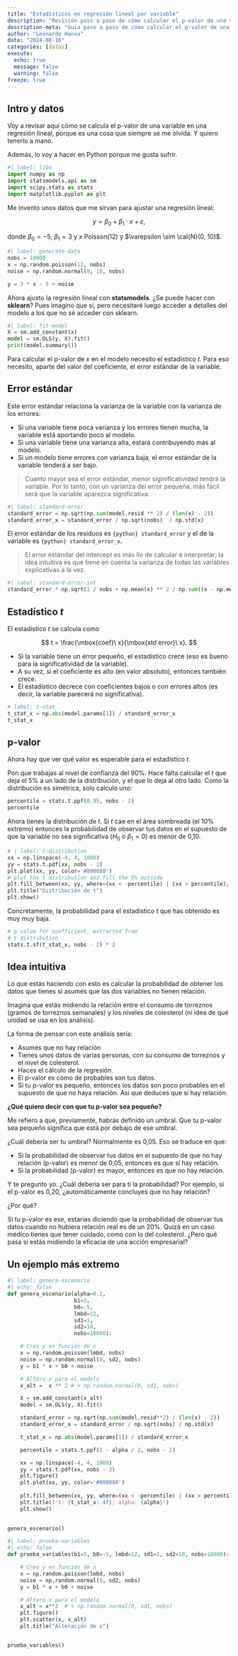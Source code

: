 ```yaml
---
title: "Estadísticos en regresión lineal por variable"
description: "Revisión paso a paso de cómo calcular el p-valor de una variable en una regresión lineal"
description-meta: "Guía paso a paso de cómo calcular el p-valor de una variable en una regresión lineal"
author: "Leonardo Hansa"
date: "2024-08-16"
categories: [datos]
execute: 
  echo: true
  message: false
  warning: false
freeze: true
---
```


## Intro y datos
Voy a revisar aquí cómo se calcula el p-valor de una variable en una regresión lineal, porque es una cosa que siempre se me olvida. Y quiero tenerlo a mano.

Además, lo voy a hacer en Python porque me gusta sufrir.

```python
#| label: libs
import numpy as np
import statsmodels.api as sm
import scipy.stats as stats
import matplotlib.pyplot as plt
```

Me invento unos datos que me sirvan para ajustar una regresión lineal: 

$$
y = \beta_0 + \beta_1 \cdot x + \varepsilon,
$$

donde $\beta_0 = - 5$, $\beta_1 = 3$ y $x ~ \mbox{Poisson(12)}$ y $\varepsilon \sim \cal{N}(0, 10)$.


```python
#| label: generate-data
nobs = 10000
x = np.random.poisson(12, nobs)
noise = np.random.normal(0, 10, nobs)

y = 3 * x - 5 + noise
```

Ahora ajusto la regresión lineal con **statsmodels**. ¿Se puede hacer con **sklearn**? Pues imagino que sí, pero necesitaré luego acceder a detalles del modelo a los que no sé acceder con sklearn.

```python
#| label: fit-model
X = sm.add_constant(x)
model = sm.OLS(y, X).fit()
print(model.summary())
```

Para calcular el p-valor de $x$ en el modelo necesito el estadístico $t$. Para eso necesito, aparte del valor del coeficiente, el error estándar de la variable. 

## Error estándar

Este error estándar relaciona la varianza de la variable con la varianza de los errores: 

- Si una variable tiene poca varianza y los errores tienen mucha, la variable está aportando poco al modelo. 
- Si una variable tiene una varianza alta, estará contribuyendo más al modelo. 
- Si un modelo tiene errores con varianza baja, el error estándar de la variable tenderá a ser bajo.

> Cuanto mayor sea el error estándar, menor siginificatividad tendrá la variable. Por lo tanto, con un varianza del error pequeña, más fácil será que la variable aparezca significativa.

```python
#| label: standard-error
standard_error = np.sqrt(np.sum(model.resid ** 2) / (len(x) - 2))
standard_error_x = standard_error / np.sqrt(nobs)  / np.std(x)
```

El error estándar de los residuos es `{python} standard_error` y el de la variable es `{python} standard_error_x`.

> El error estándar del intercept es más lío de calcular e interpretar; la idea intuitiva es que tiene en cuenta la varianza de todas las variables explicativas a la vez. 

```python
#| label: standard-error-int
standard_error * np.sqrt(1 / nobs + np.mean(x) ** 2 / np.sum((x - np.mean(x)) ** 2))
```


## Estadístico $t$
El estadístico $t$ se calcula como 

$$
t = \frac{\mbox{coef}\ x}{\mbox{std error}\ x}.
$$ 

- Si la variable tiene un error pequeño, el estadístico crece (eso es bueno para la significatividad de la variable). 
- A su vez, si el coeficiente es alto (en valor absoluto), entonces también crece. 
- El estadístico decrece con coeficientes bajos o con errores altos (es decir, la variable parecerá no significativa).

```python
# label: t-stat
t_stat_x = np.abs(model.params[1]) / standard_error_x
t_stat_x
```


## p-valor
Ahora hay que ver qué valor es esperable para el estadístico $t$. 

Pon que trabajas al nivel de confianza del 90%. Hace falta calcular el $t$ que deja el 5% a un lado de la distribución, y el que lo deja al otro lado. Como la distribución es simétrica, solo calculo uno:

```python
percentile = stats.t.ppf(0.95, nobs - 2)
percentile
```

Ahora tienes la distribución de $t$. Si $t$ cae en el área sombreada (el 10% extremo) entonces la probabilidad de observar tus datos en el supuesto de que la variable no sea significativa ($H_0$ o $\beta_1 = 0$) es menor de 0,10.

```python
# | label: t-distribution
xx = np.linspace(-4, 4, 1000)
yy = stats.t.pdf(xx, nobs - 2)
plt.plot(xx, yy, color='#800080')
# plot the t distribution and fill the 5% outside 
plt.fill_between(xx, yy, where=(xx < -percentile) | (xx > percentile), alpha=0.5, color='#800080')
plt.title("Distribución de t")
plt.show()
```

Concretamente, la probabilidad para el estadístico $t$ que has obtenido es muy muy baja.

```python
# p value for coefficient, extracted from
# t distribution
stats.t.sf(t_stat_x, nobs - 2) * 2
```


## Idea intuitiva

Lo que estás haciendo con esto es calcular la probabilidad de obtener los datos que tienes si asumes que las dos variables no tienen relación. 

Imagina que estás midiendo la relación entre el consumo de torreznos (gramos de torreznos semanales) y los niveles de colesterol (ni idea de qué unidad se usa en los análisis). 

La forma de pensar con este análisis sería: 

- Asumes que no hay relación
- Tienes unos datos de varias personas, con su consumo de torreznos y el nivel de colesterol. 
- Haces el cálculo de la regresión. 
- El p-valor es cómo de probables son tus datos. 
- Si tu p-valor es pequeño, entonces los datos son poco probables en el supuesto de que no haya relación. Así que deduces que sí hay relación. 

**¿Qué quiero decir con que tu p-valor sea pequeño?**

Me refiero a que, previamente, habrás definido un umbral. Que tu p-valor sea pequeño significa que está por debajo de ese umbral. 

¿Cuál debería ser tu umbral? Normalmente es 0,05. Eso se traduce en que: 

- Si la probabilidad de observar tus datos en el supuesto de que no hay relación (p-valor) es menor de 0,05, entonces es que sí hay relación. 
- Si la probabilidad (p-valor) es mayor, entonces es que no hay relación. 

Y te pregunto yo. ¿Cuál debería ser para ti la probabilidad? Por ejemplo, si el p-valor es 0,20, ¿automáticamente concluyes que no hay relación?

¿Por qué?

Si tu p-valor es ese, estarías diciendo que la probabilidad de observar tus datos cuando no hubiera relación real es de un 20%. Quizá en un caso médico tienes que tener cuidado, como con lo del colesterol. ¿Pero qué pasa si estás midiendo la eficacia de una acción empresarial?

## Un ejemplo más extremo


```python
#| label: genera-escenario
#| echo: false
def genera_escenario(alpha=0.2,
                     b1=3, 
                     b0=-5, 
                     lmbd=12, 
                     sd1=1, 
                     sd2=10, 
                     nobs=10000):

    # Creo y en función de x
    x = np.random.poisson(lmbd, nobs)
    noise = np.random.normal(0, sd2, nobs)
    y = b1 * x + b0 + noise

    # Altero x para el modelo
    x_alt =  x ** 2 # + np.random.normal(0, sd1, nobs)

    X = sm.add_constant(x_alt)
    model = sm.OLS(y, X).fit()

    standard_error = np.sqrt(np.sum(model.resid**2) / (len(x) - 2))
    standard_error_x = standard_error / np.sqrt(nobs) / np.std(x)

    t_stat_x = np.abs(model.params[1]) / standard_error_x

    percentile = stats.t.ppf(1 - alpha / 2, nobs - 2)

    xx = np.linspace(-4, 4, 1000)
    yy = stats.t.pdf(xx, nobs - 2)
    plt.figure()
    plt.plot(xx, yy, color='#800080')
    
    plt.fill_between(xx, yy, where=(xx < -percentile) | (xx > percentile), alpha=0.5, color='#800080')
    plt.title(f't: {t_stat_x:.4f}; alpha: {alpha}')
    plt.show()
    

genera_escenario()
```


```python
#| label: prueba-variables
#| echo: false
def prueba_variables(b1=3, b0=-5, lmbd=12, sd1=1, sd2=10, nobs=10000):

    # Creo y en función de x
    x = np.random.poisson(lmbd, nobs)
    noise = np.random.normal(0, sd2, nobs)
    y = b1 * x + b0 + noise

    # Altero x para el modelo
    x_alt = x**2  # + np.random.normal(0, sd1, nobs)
    plt.figure()
    plt.scatter(x, x_alt)
    plt.title("Alteración de x")


prueba_variables()

```